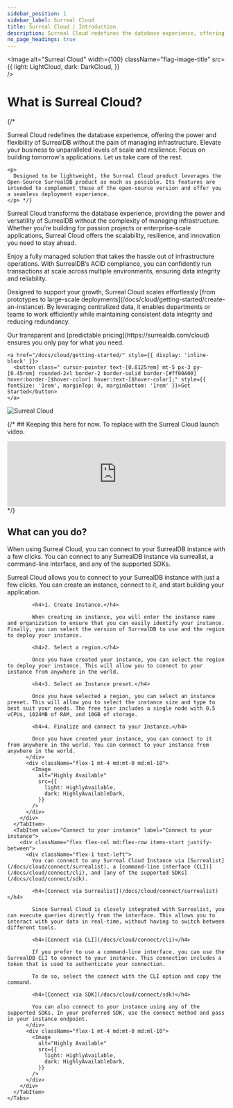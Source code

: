 ```yaml
---
sidebar_position: 1
sidebar_label: Surreal Cloud
title: Surreal Cloud | Introduction
description: Surreal Cloud redefines the database experience, offering the power and flexibility of SurrealDB without the pain of managing infrastructure. Elevate your business to unparalleled levels of scale and resilience. Focus on building tomorrow's applications. Let us take care of the rest.
no_page_headings: true
---
```







<Image
alt="Surreal Cloud"
width={100}
className="flag-image-title"
src={{
	light: LightCloud,
	dark: DarkCloud,
	}}  
/>

# What is Surreal Cloud?

<div className="flex flex-col md:flex-row items-center justify-between">
  <div className="flex-1">
    {/* <p>
      Surreal Cloud redefines the database experience, offering the power and flexibility of SurrealDB without the pain of managing infrastructure. Elevate your business to unparalleled levels of scale and resilience. Focus on building tomorrow's applications. Let us take care of the rest.
    </p>

    <p>
      Designed to be lightweight, the Surreal Cloud product leverages the Open-Source SurrealDB product as much as possible. Its features are intended to complement those of the open-source version and offer you a seamless deployment experience.
    </p> */}

<p>
   Surreal Cloud transforms the database experience, providing the power and versatility of SurrealDB without the complexity of managing infrastructure. Whether you’re building for passion projects or enterprise-scale applications, Surreal Cloud offers the scalability, resilience, and innovation you need to stay ahead.
</p>

<p>
   Enjoy a fully managed solution that takes the hassle out of infrastructure operations. With SurrealDB’s ACID compliance, you can confidently run transactions at scale across multiple environments, ensuring data integrity and reliability.
</p>

<p>
   Designed to support your growth, Surreal Cloud scales effortlessly [from prototypes to large-scale deployments](/docs/cloud/getting-started/create-an-instance). By leveraging centralized data, it enables departments or teams to work efficiently while maintaining consistent data integrity and reducing redundancy.
</p>

<p>
   Our transparent and [predictable pricing](https://surrealdb.com/cloud) ensures you only pay for what you need.
</p>

    <a href="/docs/cloud/getting-started/" style={{ display: 'inline-block' }}>
      <button class=" cursor-pointer text-[0.8125rem] mt-5 px-3 py-[0.45rem] rounded-2xl border-2 border-solid border-[#ff00A00] hover:border-[$hover-color] hover:text-[$hover-color];" style={{ fontSize: '1rem', marginTop: 0, marginBottom: '1rem' }}>Get Started</button>
    </a>
  </div>

  <div className="flex-1 mt-4 md:mt-0 md:ml-2.5">
    <Image
      alt="Surreal Cloud"
      src={{
        light: CloudImageLight,
        dark: CloudImageDark,
      }}
    />
  </div>
</div>




{/* ## Keeping this here for now. To replace with the Surreal Cloud launch video.
<iframe
	width="100%"
	src="https://www.youtube.com/embed/l0_lj-ILVhE?si=gNnTmumSuJLBjr2q"
	title="Surreal Cloud Launch Video"
	frameborder="0"
	allow="accelerometer; autoplay; clipboard-write; encrypted-media; gyroscope; picture-in-picture; web-share"
	referrerpolicy="strict-origin-when-cross-origin"
	style={{ aspectRatio: 1.7, paddingTop: '20px' }}
	allowfullscreen
></iframe> */}

## What can you do? 

When using Surreal Cloud, you can connect to your SurrealDB instance with a few clicks. You can connect to any SurrealDB instance via surrealist, a command-line interface, and any of the supported SDKs. 


<div className="flex flex-col items-start justify-between">
  <div className="w-full">
    <Tabs groupId="What can you do">
      <TabItem value="Create an instance" label="Create an instance" default>
        <div className="flex flex-col md:flex-row items-start justify-between">
          <div className="flex-1">
            Surreal Cloud allows you to connect to your SurrealDB instance with just a few clicks. You can create an instance, connect to it, and start building your application.

            <h4>1. Create Instance.</h4>

            When creating an instance, you will enter the instance name and organization to ensure that you can easily identify your instance. Finally, you can select the version of SurrealDB to use and the region to deploy your instance.

            <h4>2. Select a region.</h4>

            Once you have created your instance, you can select the region to deploy your instance. This will allow you to connect to your instance from anywhere in the world.

            <h4>3. Select an Instance preset.</h4>

            Once you have selected a region, you can select an instance preset. This will allow you to select the instance size and type to best suit your needs. The free tier includes a single node with 0.5 vCPUs, 1024MB of RAM, and 10GB of storage.

            <h4>4. Finalize and connect to your Instance.</h4>

            Once you have created your instance, you can connect to it from anywhere in the world. You can connect to your instance from anywhere in the world.
          </div>
          <div className="flex-1 mt-4 md:mt-0 md:ml-10">
            <Image
              alt="Highly Available"
              src={{
                light: HighlyAvailable,
                dark: HighlyAvailableDark,
              }}  
            />
          </div>
        </div>
      </TabItem>
      <TabItem value="Connect to your instance" label="Connect to your instance">
        <div className="flex flex-col md:flex-row items-start justify-between">
          <div className="flex-1 text-left">
            You can connect to any Surreal Cloud Instance via [Surrealist](/docs/cloud/connect/surrealist), a [command-line interface (CLI)](/docs/cloud/connect/cli), and [any of the supported SDKs](/docs/cloud/connect/sdk).

            <h4>[Connect via Surrealist](/docs/cloud/connect/surrealist)</h4>

            Since Surreal Cloud is closely integrated with Surrealist, you can execute queries directly from the interface. This allows you to interact with your data in real-time, without having to switch between different tools.

            <h4>[Connect via CLI](/docs/cloud/connect/cli)</h4>

            If you prefer to use a command-line interface, you can use the SurrealDB CLI to connect to your instance. This connection includes a token that is used to authenticate your connection.

            To do so, select the connect with the CLI option and copy the command.

            <h4>[Connect via SDK](/docs/cloud/connect/sdk)</h4>

            You can also connect to your instance using any of the supported SDKs. In your preferred SDK, use the connect method and pass in your instance endpoint.
          </div>
          <div className="flex-1 mt-4 md:mt-0 md:ml-10">
            <Image
              alt="Highly Available"
              src={{
                light: HighlyAvailable,
                dark: HighlyAvailableDark,
              }}  
            />
          </div>
        </div>
      </TabItem>
    </Tabs>
  </div>
</div>


